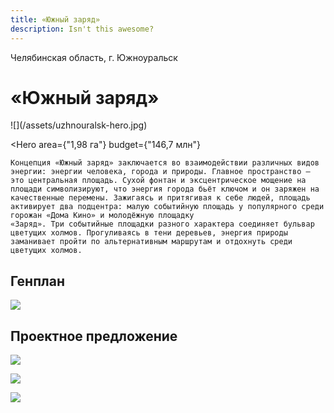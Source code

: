 ```yaml
---
title: «Южный заряд»
description: Isn't this awesome?
---
```


<AffinumLogo />

Челябинская область, г. Южноуральск

# «Южный заряд»

<Wide>
    ![](/assets/uzhnouralsk-hero.jpg)
</Wide>

<Hero
    area={"1,98 га"}
    budget={"146,7 млн"}
>
    Концепция «Южный заряд» заключается во взаимодействии различных видов энергии: энергии человека, города и природы. Главное пространство — это центральная площадь. Сухой фонтан и эксцентрическое мощение на площади символизируют, что энергия города бьёт ключом и он заряжен на качественные перемены. Зажигаясь и притягивая к себе людей, площадь активирует два подцентра: малую событийную площадь у популярного среди горожан «Дома Кино» и молодёжную площадку 
    «Заряд». Три событийные площадки разного характера соединяет бульвар цветущих холмов. Прогуливаясь в тени деревьев, энергия природы заманивает пройти по альтернативным маршрутам и отдохнуть среди цветущих холмов.
</Hero>

## Генплан

![](/assets/uzhnouralsk-00.jpg)

## Проектное предложение

![](/assets/uzhnouralsk-01.jpg)

![](/assets/uzhnouralsk-02.jpg)

![](/assets/uzhnouralsk-03.jpg)

